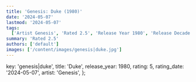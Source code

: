 ```yaml
---
title: 'Genesis: Duke (1980)'
date: '2024-05-07'
lastmod: '2024-05-07'
tags:
  ['Artist Genesis', 'Rated 2.5', 'Release Year 1980', 'Release Decade 1980']
summary: 'Rated 2.5'
authors: ['default']
images: ['/content/images/genesis|duke.jpg']
---
```


  key: 'genesis|duke',
  title: 'Duke',
  release_year: 1980,
  rating: 5,
  rating_date: '2024-05-07',
  artist: 'Genesis',
};

<MusicRating data={data} />
